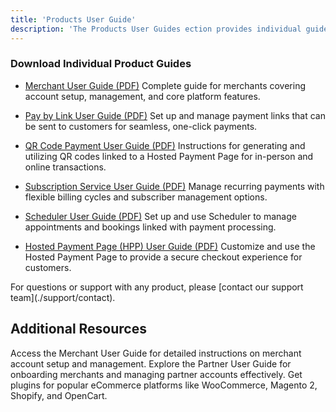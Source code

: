 ```yaml
---
title: 'Products User Guide'
description: 'The Products User Guides ection provides individual guides for each of the Gateway key products. Each guide offers step-by-step instructions, setup details, and best practices to help merchants make the most of their specific product offerings.'
---
```


### **Download Individual Product Guides**

* [Merchant User Guide (PDF)](#)
  Complete guide for merchants covering account setup, management, and core platform features.

* [Pay by Link User Guide (PDF)](#)
  Set up and manage payment links that can be sent to customers for seamless, one-click payments.

* [QR Code Payment User Guide (PDF)](#)
  Instructions for generating and utilizing QR codes linked to a Hosted Payment Page for in-person and online transactions.

* [Subscription Service User Guide (PDF)](#)
  Manage recurring payments with flexible billing cycles and subscriber management options.

* [Scheduler User Guide (PDF)](#)
  Set up and use Scheduler to manage appointments and bookings linked with payment processing.

* [Hosted Payment Page (HPP) User Guide (PDF)](#)
  Customize and use the Hosted Payment Page to provide a secure checkout experience for customers.

<Note>
  For questions or support with any product, please [contact our support team](./support/contact).
</Note>

## **Additional Resources**

<CardGroup>
  <Card title="Merchant User Guide" icon="store" href="./merchantguide">
    Access the Merchant User Guide for detailed instructions on merchant account setup and management.
  </Card>

  <Card title="Partner User Guide" icon="user-group" href="./partnerguide">
    Explore the Partner User Guide for onboarding merchants and managing partner accounts effectively.
  </Card>

  <Card title="Website Plugins" icon="plug" href="./websiteplugins">
    Get plugins for popular eCommerce platforms like WooCommerce, Magento 2, Shopify, and OpenCart.
  </Card>
</CardGroup>